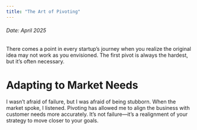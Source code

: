 ```yaml
---
title: "The Art of Pivoting"
---
```



<h6>Date: April 2025</h6>

<div className={styles.preserve}>


There comes a point in every startup’s journey when you realize the original idea may not work as you envisioned. The first pivot is always the hardest, but it’s often necessary.



<h1>Adapting to Market Needs</h1>
I wasn’t afraid of failure, but I was afraid of being stubborn. When the market spoke, I listened. Pivoting has allowed me to align the business with customer needs more accurately. It’s not failure—it’s a realignment of your strategy to move closer to your goals.



</div>